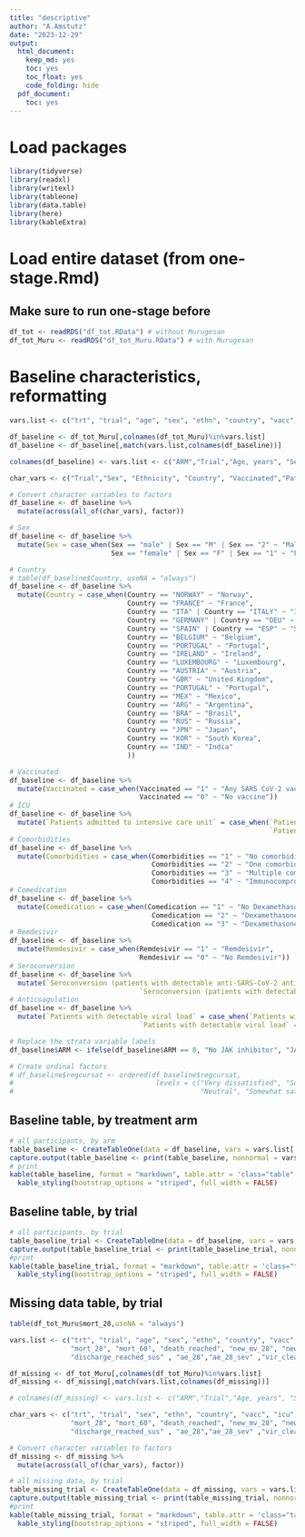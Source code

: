```yaml
---
title: "descriptive"
author: "A.Amstutz"
date: "2023-12-29"
output:
  html_document:
    keep_md: yes
    toc: yes
    toc_float: yes
    code_folding: hide
  pdf_document:
    toc: yes
---
```


# Load packages
```r
library(tidyverse)
library(readxl)
library(writexl)
library(tableone)
library(data.table)
library(here)
library(kableExtra)
```

# Load entire dataset (from one-stage.Rmd)
## Make sure to run one-stage before
```r
df_tot <- readRDS("df_tot.RData") # without Murugesan
df_tot_Muru <- readRDS("df_tot_Muru.RData") # with Murugesan
```

# Baseline characteristics, reformatting
```r
vars.list <- c("trt", "trial", "age", "sex", "ethn", "country", "vacc", "sympdur", "icu", "clinstatus_baseline", "comorb_cat", "comed_cat", "comed_rdv", "crp", "sero", "vl_baseline", "variant")

df_baseline <- df_tot_Muru[,colnames(df_tot_Muru)%in%vars.list]
df_baseline <- df_baseline[,match(vars.list,colnames(df_baseline))]

colnames(df_baseline) <- vars.list <- c("ARM","Trial","Age, years", "Sex", "Ethnicity", "Country", "Vaccinated", "Time from symptom onset to randomisation, days", "Patients admitted to intensive care unit","Clinical status on ordinal scale", "Comorbidities", "Comedication", "Remdesivir","C-reactive protein concentration, mg/L", "Seroconversion (patients with detectable anti-SARS-CoV-2 antibodies [anti-RBD or anti-N])", "Patients with detectable viral load", "SARS CoV-2 variant")

char_vars <- c("Trial","Sex", "Ethnicity", "Country", "Vaccinated","Patients admitted to intensive care unit","Clinical status on ordinal scale","Comorbidities", "Comedication", "Remdesivir","Seroconversion (patients with detectable anti-SARS-CoV-2 antibodies [anti-RBD or anti-N])", "Patients with detectable viral load", "SARS CoV-2 variant")

# Convert character variables to factors
df_baseline <- df_baseline %>%
  mutate(across(all_of(char_vars), factor))

# Sex
df_baseline <- df_baseline %>%
  mutate(Sex = case_when(Sex == "male" | Sex == "M" | Sex == "2" ~ "Male",
                         Sex == "female" | Sex == "F" | Sex == "1" ~ "Female"))

# Country
# table(df_baseline$Country, useNA = "always")
df_baseline <- df_baseline %>%
  mutate(Country = case_when(Country == "NORWAY" ~ "Norway",
                             Country == "FRANCE" ~ "France",
                             Country == "ITA" | Country == "ITALY" ~ "Italy",
                             Country == "GERMANY" | Country == "DEU" ~ "Germany",
                             Country == "SPAIN" | Country == "ESP" ~ "Spain",
                             Country == "BELGIUM" ~ "Belgium",
                             Country == "PORTUGAL" ~ "Portugal",
                             Country == "IRELAND" ~ "Ireland",
                             Country == "LUXEMBOURG" ~ "Luxembourg",
                             Country == "AUSTRIA" ~ "Austria",
                             Country == "GBR" ~ "United Kingdom",
                             Country == "PORTUGAL" ~ "Portugal",
                             Country == "MEX" ~ "Mexico",
                             Country == "ARG" ~ "Argentina",
                             Country == "BRA" ~ "Brasil",
                             Country == "RUS" ~ "Russia",
                             Country == "JPN" ~ "Japan",
                             Country == "KOR" ~ "South Korea",
                             Country == "IND" ~ "India"
                             ))

# Vaccinated
df_baseline <- df_baseline %>%
  mutate(Vaccinated = case_when(Vaccinated == "1" ~ "Any SARS CoV-2 vaccine",
                                Vaccinated == "0" ~ "No vaccine"))
# ICU
df_baseline <- df_baseline %>%
  mutate(`Patients admitted to intensive care unit` = case_when(`Patients admitted to intensive care unit` == "1" ~ "Yes",
                                                                `Patients admitted to intensive care unit` == "0" ~ "No"))
# Comorbidities
df_baseline <- df_baseline %>%
  mutate(Comorbidities = case_when(Comorbidities == "1" ~ "No comorbidity",
                                   Comorbidities == "2" ~ "One comorbidity",
                                   Comorbidities == "3" ~ "Multiple comorbidities",
                                   Comorbidities == "4" ~ "Immunocompromised"))
# Comedication
df_baseline <- df_baseline %>%
  mutate(Comedication = case_when(Comedication == "1" ~ "No Dexamethasone, no Tocilizumab",
                                   Comedication == "2" ~ "Dexamethasone and Tocilizumab",
                                   Comedication == "3" ~ "Dexamethasone but no Tocilizumab"))
# Remdesivir
df_baseline <- df_baseline %>%
  mutate(Remdesivir = case_when(Remdesivir == "1" ~ "Remdesivir",
                                Remdesivir == "0" ~ "No Remdesivir"))
# Seroconversion
df_baseline <- df_baseline %>%
  mutate(`Seroconversion (patients with detectable anti-SARS-CoV-2 antibodies [anti-RBD or anti-N])` = case_when(`Seroconversion (patients with detectable anti-SARS-CoV-2 antibodies [anti-RBD or anti-N])` == "1" ~ "Seroconverted",
                                `Seroconversion (patients with detectable anti-SARS-CoV-2 antibodies [anti-RBD or anti-N])` == "0" ~ "Not seroconverted"))
# Anticoagulation
df_baseline <- df_baseline %>%
  mutate(`Patients with detectable viral load` = case_when(`Patients with detectable viral load` == "1" ~ "Undetectable viral load",
                                `Patients with detectable viral load` == "0" ~ "Detectable viral load"))

# Replace the strata variable labels
df_baseline$ARM <- ifelse(df_baseline$ARM == 0, "No JAK inhibitor", "JAK inhibitor")

# Create ordinal factors
# df_baseline$regcursat <- ordered(df_baseline$regcursat, 
#                                   levels = c("Very dissatisfied", "Somewhat dissatisfied", 
#                                              "Neutral", "Somewhat satisfied", "Very satisfied"))
```

## Baseline table, by treatment arm
```r
# all participants, by arm
table_baseline <- CreateTableOne(data = df_baseline, vars = vars.list[!vars.list %in% c("ARM")], strata = "ARM", includeNA = T, test = F, addOverall = TRUE)
capture.output(table_baseline <- print(table_baseline, nonnormal = vars.list,catDigits = 1,SMD = TRUE,showAllLevels = TRUE,test = TRUE,printToggle = FALSE,missing = TRUE))
# print
kable(table_baseline, format = "markdown", table.attr = 'class="table"', caption = "Baseline characteristics, by arm") %>%
  kable_styling(bootstrap_options = "striped", full_width = FALSE)
```

## Baseline table, by trial
```r
# all participants, by trial
table_baseline_trial <- CreateTableOne(data = df_baseline, vars = vars.list[!vars.list %in% c("Trial", "ARM")], strata = "Trial", includeNA = T, test = F, addOverall = TRUE)
capture.output(table_baseline_trial <- print(table_baseline_trial, nonnormal = vars.list,catDigits = 1,SMD = TRUE,showAllLevels = TRUE,test = TRUE,printToggle = FALSE,missing = TRUE))
#print
kable(table_baseline_trial, format = "markdown", table.attr = 'class="table"', caption = "Baseline characteristics, by trial") %>%
  kable_styling(bootstrap_options = "striped", full_width = FALSE)
```

## Missing data table, by trial
```r
table(df_tot_Muru$mort_28,useNA = "always")

vars.list <- c("trt", "trial", "age", "sex", "ethn", "country", "vacc", "sympdur", "icu", "clinstatus_baseline", "comorb_cat", "comed_cat", "comed_rdv", "crp", "sero", "vl_baseline", "variant",
               "mort_28", "mort_60", "death_reached", "new_mv_28", "new_mvd_28", "clinstatus_28_imp", "discharge_reached",
               "discharge_reached_sus" , "ae_28","ae_28_sev" ,"vir_clear_5" ,"vir_clear_10", "vir_clear_15")

df_missing <- df_tot_Muru[,colnames(df_tot_Muru)%in%vars.list]
df_missing <- df_missing[,match(vars.list,colnames(df_missing))]

# colnames(df_missing) <- vars.list <- c("ARM","Trial","Age, years", "Sex", "Ethnicity", "Country", "Vaccinated", "Time from symptom onset to randomisation, days", "Patients admitted to intensive care unit","Clinical status on ordinal scale", "Comorbidities", "Comedication", "Remdesivir","C-reactive protein concentration, mg/L", "Seroconversion (patients with detectable anti-SARS-CoV-2 antibodies [anti-RBD or anti-N])", "Patients with detectable viral load", "SARS CoV-2 variant")

char_vars <- c("trt", "trial", "sex", "ethn", "country", "vacc", "icu", "clinstatus_baseline", "comorb_cat", "comed_cat", "comed_rdv", "sero", "vl_baseline", "variant",
               "mort_28", "mort_60", "death_reached", "new_mv_28", "new_mvd_28", "clinstatus_28_imp", "discharge_reached",
               "discharge_reached_sus" , "ae_28","ae_28_sev" ,"vir_clear_5" ,"vir_clear_10", "vir_clear_15")

# Convert character variables to factors
df_missing <- df_missing %>%
  mutate(across(all_of(char_vars), factor))

# all missing data, by trial
table_missing_trial <- CreateTableOne(data = df_missing, vars = vars.list[!vars.list %in% c("trt", "trial")], strata = "trial", includeNA = T, test = F, addOverall = TRUE)
capture.output(table_missing_trial <- print(table_missing_trial, nonnormal = vars.list,catDigits = 1,SMD = TRUE,showAllLevels = TRUE,test = TRUE,printToggle = FALSE,missing = TRUE))
#print
kable(table_missing_trial, format = "markdown", table.attr = 'class="table"', caption = "Missing data, by trial") %>%
  kable_styling(bootstrap_options = "striped", full_width = FALSE)

```
